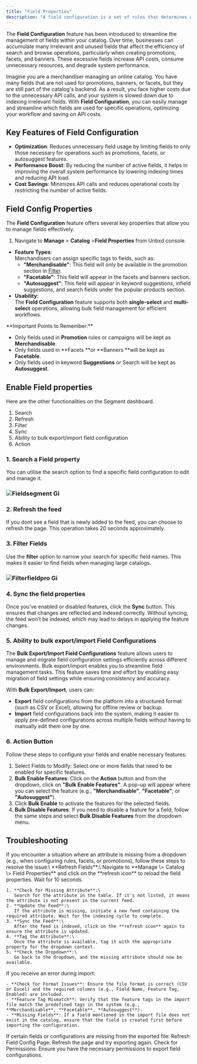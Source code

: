 ```yaml
---
title: "Field Properties"
description: "A field configuration is a set of rules that determines which fields are available for a catalog"
---
```


The **Field Configuration** feature has been introduced to streamline the management of fields within your catalog. Over time, businesses can accumulate many irrelevant and unused fields that affect the efficiency of search and browse operations, particularly when creating promotions, facets, and banners. These excessive fields increase API costs, consume unnecessary resources, and degrade system performance.

Imagine you are a merchandiser managing an online catalog. You have many fields that are not used for promotions, banners, or facets, but they are still part of the catalog's backend. As a result, you face higher costs due to the unnecessary API calls, and your system is slowed down due to indexing irrelevant fields. With **Field Configuration**, you can easily manage and streamline which fields are used for specific operations, optimizing your workflow and saving on API costs.

## Key Features of Field Configuration

- **Optimization**: Reduces unnecessary field usage by limiting fields to only those necessary for operations such as promotions, facets, or autosuggest features.
- **Performance Boost**: By reducing the number of active fields, it helps in improving the overall system performance by lowering indexing times and reducing API load.
- **Cost Savings**: Minimizes API calls and reduces operational costs by restricting the number of active fields.

## Field Config Properties

The **Field Configuration** feature offers several key properties that allow you to manage fields effectively. 

1. Navigate to **Manage**  \> **Catalog** \>**Field Properties**  from Unbxd console.

- **Feature Types**:\
  Merchandisers can assign specific tags to fields, such as:
  - **"Merchandisable"**: This field will only be available in the promotion section in [Filter](https://docs.netcoreunbxd.com/user-guides/merchandising/promotions/filter).
  - **"Facetable"**: This field will appear in the facets and banners section.
  - **"Autosuggest"**: This field will appear in keyword suggestions, infield suggestions, and search fields under the popular products section.
- **Usability**:\
  The **Field Configuration** feature supports both **single-select** and **multi-select** operations, allowing bulk field management for efficient workflows.

<Info>
  **Important Points to Remember:**

  - Only fields used in **Promotion** rules or campaigns will be kept as **Merchandisable**.
  - Only fields used in **Facets **or **Banners **will be kept as **Facetable**.
  - Only fields used in keyword **Suggestions** or Search will be kept as **Autosuggest**.
</Info>

## Enable Field properties

Here are the other functionalities on the Segment dashboard.

1. Search
2. Refresh
3. Filter
4. Sync
5. Ability to bulk export/import field configuration
6. Action

### 1. Search a Field property

You can utilise the search option to find a specific field configuration to edit and manage it.

### ![Fieldsegment Gi](/images/Fieldsegment.gif)

### 2. Refresh the feed

If you dont see a field that is newly added to the feed, you can choose to refresh the page. This operation takes 20 seconds approximately.

### 3. Filter Fields

Use the **filter** option to narrow your search for specific field names. This makes it easier to find fields when managing large catalogs.

### ![Filterfieldpro Gi](/images/Filterfieldpro.gif)

### 4. Sync the field properties

Once you’ve enabled or disabled features, click the **Sync** button. This ensures that changes are reflected and indexed correctly. Without syncing, the feed won’t be indexed, which may lead to delays in applying the feature changes.

### 5. Ability to bulk export/import Field Configurations

The **Bulk Export/Import Field Configurations** feature allows users to manage and migrate field configuration settings efficiently across different environments. Bulk export/import enables you to streamline field management tasks. This feature saves time and effort by enabling easy migration of field settings while ensuring consistency and accuracy.

With **Bulk Export/Import**, users can:

- **Export** field configurations from the platform into a structured format (such as CSV or Excel), allowing for offline review or backup.
- **Import** field configurations back into the system, making it easier to apply pre-defined configurations across multiple fields without having to manually edit them one by one.

### 6. Action Button

Follow these steps to configure your fields and enable necessary features:

1. Select Fields to Modify: Select one or more fields that need to be enabled for specific features.
2. **Bulk Enable Features**: Click on the **Action** button and from the dropdown, click on **"Bulk Enable Features"**. A pop-up will appear where you can select the feature (e.g., **"Merchandisable"**, **"Facetable"**, or **"Autosuggest"**).
3. Click **Bulk Enable** to activate the features for the selected fields.
4. **Bulk Disable Features**: If you need to disable a feature for a field, follow the same steps and select **Bulk Disable Features** from the dropdown menu.

## Troubleshooting

<AccordionGroup>
  <Accordion title="My Feed Attribute is Missing in the Drop-down" icon="sparkles" iconType="solid">
    If you encounter a situation where an attribute is missing from a dropdown (e.g., when configuring rules, facets, or promotions), follow these steps to resolve the issue:\
    **Refresh Fields**:\
    Navigate to **Manage \> Catalog \> Field Properties** and click on the **refresh icon** to reload the field properties. Wait for 10 seconds.

    1. **Check for Missing Attribute**:\
       Search for the attribute in the table. If it's not listed, it means the attribute is not present in the current feed.
    2. **Update the Feed**:\
       If the attribute is missing, initiate a new feed containing the required attribute. Wait for the indexing cycle to complete.
    3. **Sync the Feed**:\
       After the feed is indexed, click on the **refresh icon** again to ensure the attribute is updated.
    4. **Tag the Attribute**:\
       Once the attribute is available, tag it with the appropriate property for the dropdown context.
    5. **Check the Dropdown**:\
       Go back to the dropdown, and the missing attribute should now be available.
  </Accordion>
  <Accordion title=" Importing Fields with Errors" icon="sparkles" iconType="solid">
    If you receive an error during import:

    - **Check for Format Issues**: Ensure the file format is correct (CSV or Excel) and the required columns (e.g., Field Name, Feature Tag, Enabled) are included.
    - **Feature Tag Mismatch**: Verify that the feature tags in the import file match the predefined tags in the system (e.g., **Merchandisable**, **Facetable**, **Autosuggest**).
    - **Missing Fields**: If a field mentioned in the import file does not exist in the catalog, ensure that the field is created first before importing the configuration.
  </Accordion>
  <Accordion title="Exported File Contains Missing Data" icon="sparkles" iconType="sharp-solid">
    If certain fields or configurations are missing from the exported file:  Refresh Field Config Page: Refresh the page and try exporting again.  Check for Permissions: Ensure you have the necessary permissions to export field configurations.
  </Accordion>
</AccordionGroup>